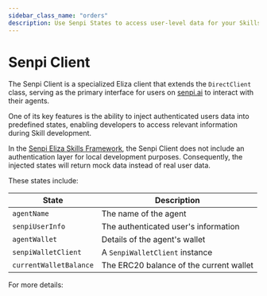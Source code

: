 ```yaml
---
sidebar_class_name: "orders"
description: Use Senpi States to access user-level data for your Skills.
---
```



# Senpi Client

The Senpi Client is a specialized Eliza client that extends the `DirectClient` class, serving as the primary interface for users on [senpi.ai](https://senpi.ai) to interact with their agents.

One of its key features is the ability to inject authenticated users data into predefined states, enabling developers to access relevant information during Skill development.

In the [Senpi Eliza Skills Framework](https://github.com/Senpi-ai/senpi-agent-skills), the Senpi Client does not include an authentication layer for local development purposes. Consequently, the injected states will return mock data instead of real user data.

These states include:

| State                  | Description                             |
| ---------------------- | --------------------------------------- |
| `agentName`            | The name of the agent                   |
| `senpiUserInfo`        | The authenticated user's information    |
| `agentWallet`          | Details of the agent's wallet           |
| `senpiWalletClient`    | A `SenpiWalletClient` instance          |
| `currentWalletBalance` | The ERC20 balance of the current wallet |

For more details:

<DocCardList />

